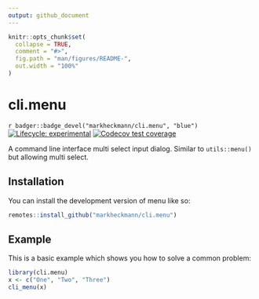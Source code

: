 ```yaml
---
output: github_document
---
```


<!-- README.md is generated from README.Rmd. Please edit that file -->

```r
knitr::opts_chunk$set(
  collapse = TRUE,
  comment = "#>",
  fig.path = "man/figures/README-",
  out.width = "100%"
)
```

# cli.menu

<!-- badges: start -->
`r badger::badge_devel("markheckmann/cli.menu", "blue")`
[![Lifecycle: experimental](https://img.shields.io/badge/lifecycle-experimental-orange.svg)](https://lifecycle.r-lib.org/articles/stages.html#experimental)
[![Codecov test coverage](https://codecov.io/gh/markheckmann/cli.menu/branch/main/graph/badge.svg)](https://app.codecov.io/gh/markheckmann/cli.menu?branch=main)
<!-- badges: end -->

A command line interface multi select input dialog. Similar to `utils::menu()` but allowing multi select.

## Installation

You can install the development version of menu like so:

```r
remotes::install_github("markheckmann/cli.menu")
```

## Example

This is a basic example which shows you how to solve a common problem:

```r
library(cli.menu)
x <- c("One", "Two", "Three")
cli_menu(x)
```
